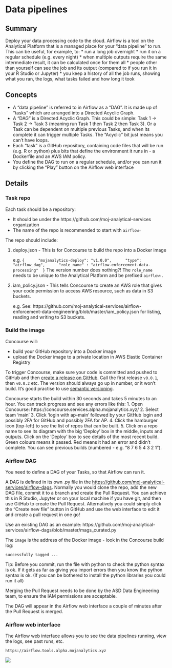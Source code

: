 # Data pipelines

## Summary

Deploy your data processing code to the cloud. Airflow is a tool on the Analytical Platform that is a managed place for your "data pipeline" to run. This can be useful, for example, to:
* run a long job overnight
* run it on a regular schedule (e.g. every night)
* when multiple outputs require the same intermediate result, it can be calculated once for them all
* people other than yourself can see the job and its output (compared to if you run it in your R Studio or Jupyter)
* you keep a history of all the job runs, showing what you ran, the logs, what tasks failed and how long it took

## Concepts

* A "data pipeline" is referred to in Airflow as a "DAG". It is made up of "tasks" which are arranged into a Directed Acyclic Graph.
* A "DAG" is a Directed Acyclic Graph. This could be simple: Task 1 -> Task 2 -> Task 3 (meaning run Task 1 then Task 2 then Task 3). Or a Task can be dependent on multiple previous Tasks, and when its complete it can trigger multiple Tasks. The "Acyclic" bit just means you can't have loops.
* Each "task" is a GitHub repository, containing code files that will be run (e.g. R or python) plus bits that define the environment it runs in - a Dockerfile and an AWS IAM policy.
* You define the DAG to run on a regular schedule, and/or you can run it by clicking the "Play" button on the Airflow web interface

## Details

### Task repo

Each task should be a repository:

* It should be under the https://github.com/moj-analytical-services organization
* The name of the repo is recommended to start with `airflow-`

The repo should include:

1. deploy.json - This is for Concourse to build the repo into a Docker image

    e.g.
    ```
    {
        "mojanalytics-deploy": "v1.0.0",
        "type": "airflow_dag",
        "role_name" : "airflow-enforcement-data-processing"
    }
    ```
    The version number does nothing?! The `role_name` needs to be unique to the Analytical Platform and be prefixed `airflow-`.

2. iam_policy.json - This tells Concourse to create an AWS role that gives your code permission to access AWS resource, such as data in S3 buckets. 

    e.g. See: https://github.com/moj-analytical-services/airflow-enforcement-data-engineering/blob/master/iam_policy.json
for listing, reading and writing to S3 buckets.

### Build the image

Concourse will:

* build your GitHub repository into a Docker image
* upload the Docker image to a private location in AWS Elastic Container Registry

To trigger Concourse, make sure your code is committed and pushed to GitHub and then [create a release on GitHub](https://help.github.com/articles/creating-releases/). Call the first release `v0.0.1`, then `v0.0.2` etc. The version should always go up in number, or it won't build. It's good practise to use [semantic versioning](https://semver.org/).

Concourse starts the build within 30 seconds and takes 5 minutes to an hour. You can track progress and see any errors like this:
1. Open Concourse: https://concourse.services.alpha.mojanalytics.xyz/
2. Select team 'main'
3. Click 'login with ap-main' followed by your GitHub login and possibly 2FA for GitHub and possibly 2FA for AP.
4. Click the hamburger icon (top-left) to see the list of repos that can be built.
5. Click on a repo name to see its diagram with the big 'Deploy' box in the middle, inputs and outputs. Click on the 'Deploy' box to see details of the most recent build. Green colours means it passed. Red means it had an error and didn't complete. You can see previous builds (numbered - e.g. "8 7 6 5 4 3 2 1").

### Airflow DAG

You need to define a DAG of your Tasks, so that Airflow can run it.

A DAG is defined in its own .py file in the [https://github.com/moj-analytical-services/airflow-dags](airflow-dags repository). Normally you would clone the repo, add the new DAG file, commit it to a branch and create the Pull Request. You can achieve this in R Studio, Jupyter or on your local machine if you have git, and then use GitHub to create the Pull Request. Alternatively you could simply click the "Create new file" button in GitHub and use the web interface to edit it and create a pull request in one go!

Use an existing DAG as an example: https://github.com/moj-analytical-services/airflow-dags/blob/master/mags_curated.py

The `image` is the address of the Docker image - look in the Concourse build log:

    successfully tagged ...

Tip: Before you commit, run the file with python to check the python syntax is ok. If it gets as far as giving you import errors then you know the python syntax is ok. (If you can be bothered to install the python libraries you could run it all)

Merging the Pull Request needs to be done by the ASD Data Engineering team, to ensure the IAM permissions are acceptable.

The DAG will appear in the Airflow web interface a couple of minutes after the Pull Request is merged.

### Airflow web interface

The Airflow web interface allows you to see the data pipelines running, view the logs, see past runs, etc.

    https://airflow.tools.alpha.mojanalytics.xyz

![](images/pipelines/airflow.png)
